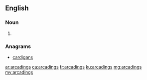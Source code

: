 ==English==

===Noun===
{{head|en|noun plural form}}

# {{plural of|arcading|lang=en}}

===Anagrams===
* [[cardigans#English|cardigans]]

[[ar:arcadings]]
[[ca:arcadings]]
[[fr:arcadings]]
[[ku:arcadings]]
[[mg:arcadings]]
[[my:arcadings]]